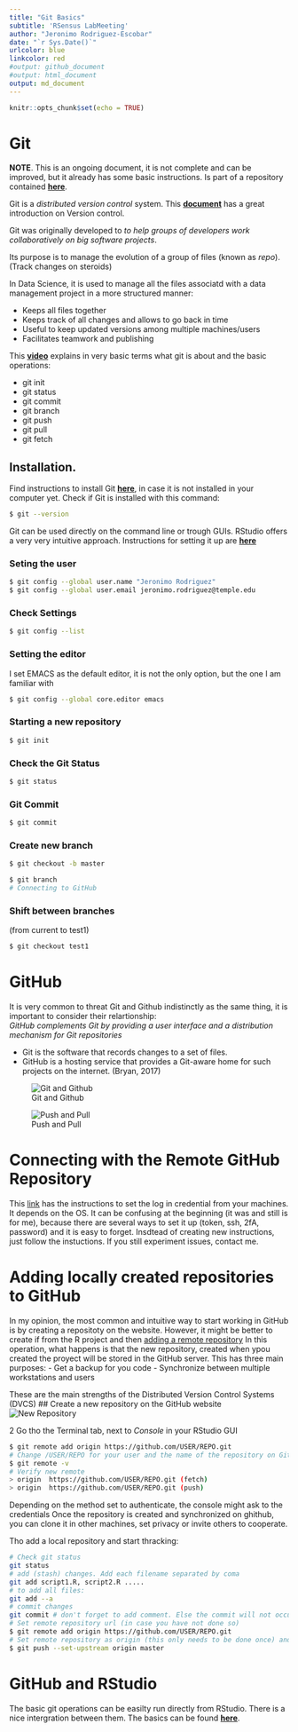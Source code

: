 ```yaml
---
title: "Git Basics"
subtitle: 'RSensus LabMeeting'
author: "Jeronimo Rodriguez-Escobar"
date: "`r Sys.Date()`"
urlcolor: blue
linkcolor: red
#output: github_document
#output: html_document
output: md_document
---
```


```r
knitr::opts_chunk$set(echo = TRUE)
```

# Git 
**NOTE**. This is an ongoing document, it is not complete and can be improved, but it already has some basic instructions. Is part of a repository contained [**here**](https://github.com/Cumaribo/tutorials). 

Git is a *distributed version control* system. 
This [**document**](https://www.google.com/url?sa=t&rct=j&q=&esrc=s&source=web&cd=&cad=rja&uact=8&ved=2ahUKEwjvhMWpo__7AhX4mXIEHem0DU4QFnoECA8QAQ&url=https%3A%2F%2Fpeerj.com%2Fpreprints%2F3159.pdf&usg=AOvVaw1G8aYNwj329N3GzC7pBSOQ) 
has a great introduction on Version control. 
 
Git was originally developed to *to help groups of developers work collaboratively on big software projects*.

Its purpose is to manage the evolution of a group of files (known as *repo*). (Track changes on steroids)

In Data Science, it is used to manage all the files associatd with a data management project in a more structured manner:

* Keeps all files together
* Keeps track of all changes and allows to go back in time
* Useful to keep updated versions among multiple machines/users
* Facilitates teamwork and publishing

This [**video**](https://www.youtube.com/watch?v=USjZcfj8yxE) explains in very basic terms what git is about and the basic operations:

* git init
* git status
* git commit
* git branch
* git push 
* git pull
* git fetch


## Installation. 
Find instructions to install Git [**here**](https://github.com/git-guides/install-git), in case it is not installed in your computer yet.  Check if Git is installed with this command:
```bash
$ git --version
``` 

Git can be used directly on the command line or trough GUIs. RStudio offers a very very intuitive approach. Instructions for setting it up are [**here**](https://support.posit.co/hc/en-us/articles/200532077) 


### Seting the user
```bash
$ git config --global user.name "Jeronimo Rodriguez"
$ git config --global user.email jeronimo.rodriguez@temple.edu
```
### Check Settings
```bash
$ git config --list
```

### Setting the editor
I set EMACS as the default editor, it is not the only option, but the one I am familiar with

```bash
$ git config --global core.editor emacs
```

### Starting a new repository

```bash
$ git init
``` 

### Check the Git Status
```bash
$ git status
``` 

### Git Commit
```bash
$ git commit
``` 
### Create new branch
```bash
$ git checkout -b master
``` 
```bash
$ git branch
# Connecting to GitHub
```
### Shift between branches
(from current to test1)
```bash
$ git checkout test1
``` 


# GitHub 
It is very common to threat Git and Github indistinctly as the same thing, it is important to consider their relartionship:  
*GitHub complements Git by providing a user interface and a distribution mechanism for Git repositories*

* Git is the software that records changes to a set of files. 
* GitHub is a hosting service that provides a Git-aware home for such projects on the internet. (Bryan, 2017)

![Git and Github](Images_rmd/img_git1.jpg)


![Push and Pull](Images_rmd/img_git2.jpg)

# Connecting with the Remote GitHub Repository 
This [link](https://docs.github.com/en/get-started/getting-started-with-git/caching-your-github-credentials-in-git) has the instructions to set the log in credential from your machines. It depends on the OS. It can be confusing at the beginning (it was and still is for me), because there are several ways to set it up (token, ssh, 2fA, password) and it is easy to forget. Insdtead of creating new instructions, just follow the instuctions. If you still experiment issues, contact me.

# Adding locally created repositories to GitHub

In my opinion, the most common and intuitive way to start working in GitHub is by creating a repositoty on the website. However, it might be better to create if from the R project and then [adding a remote repository](https://docs.github.com/en/get-started/getting-started-with-git/managing-remote-repositories)
In this operation, what happens is that the new repository, created when ypou created the proyect will be stored in the GitHub server. This has three main purposes: 
- Get a backup for you code
- Synchronize between multiple workstations and users

These are the main strengths of the Distributed Version Control Systems (DVCS) 
##  Create a new repository on the GitHub website
![New Repository](Images_rmd/new_repoGH.png)

2 Go tho the Terminal tab, next to *Console* in your RStudio GUI

```bash
$ git remote add origin https://github.com/USER/REPO.git
# Change /USER/REPO for your user and the name of the repository on GitHub 
$ git remote -v
# Verify new remote
> origin  https://github.com/USER/REPO.git (fetch)
> origin  https://github.com/USER/REPO.git (push)
``` 
Depending on the method set to authenticate, the console might ask to the credentials
Once the repository is created and synchronized on ghithub, you can clone it in other machines, set privacy or invite others to cooperate.


Tho add a local repository and start thracking:
```bash
# Check git status
git status
# add (stash) changes. Add each filename separated by coma
git add script1.R, script2.R .....
# to add all files:
git add --a
# commit changes
git commit # don't forget to add comment. Else the commit will not occur. Make sure to include meaningful comments here, this is key to be track, check advances.
# Set remote repository url (in case you have not done so)
$ git remote add origin https://github.com/USER/REPO.git
# Set remote repository as origin (this only needs to be done once) and push to remote
$ git push --set-upstream origin master
``` 
# GitHub and RStudio

The basic git operations can be easilty run directly from RStudio. There is a nice intergration between them. The basics can be found [**here**](https://resources.github.com/github-and-rstudio/).
